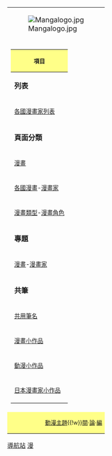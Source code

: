 {| class="vertical-navbox" align="right" cellspacing="0" width=120px style="padding:0 margin:0;border:#CCCC44 2px solid;background:#FFFF88;text-align:center; float: right; clear:right;"
|[[File:Mangalogo.jpg|link=漫画]]
|-
|
{| class="wikitable collapsible collapsed" style="width: 100%; padding: 0;margin: 0;"
! style="background-color: #FFFF88; font-size:80%;"|項目
|-
|bgcolor="#DDDD66"|'''列表'''
|-
|<small>[[:Category:各國漫畫家|各國漫畫家列表]]</small>
|-
|bgcolor="#DDDD66"|'''頁面分類'''
|-
|<small>[[:Category:漫画|漫畫]]</small>
|-
|<small>[[:Category:各國漫畫|各國漫畫]]-[[:Category:漫画家|漫畫家]]</small>
|-
|<small>[[:Category:漫畫類型|漫畫類型]]-[[:Category:漫畫角色|漫畫角色]]</small>
|-
|bgcolor="#DDDD66"|'''專題'''
|-
|<small>[[WikiProject:漫画|漫畫]]-[[WikiProject:漫画家|漫畫家]]</small>
|-
|bgcolor="#DDDD66"|'''共筆'''
|-
|<small>[[:Category:共用筆名|共用筆名]]</small>
|-
|<small>[[:Category:漫畫小作品|漫畫小作品]]</small>
|-
|<small>[[:Category:動漫小作品|動漫小作品]]</small>
|-
|<small>[[:Category:日本漫畫家小作品|日本漫畫家小作品]]</small>
|}
|-
|style="text-align:right; font-size: 80%; background: #FFFF88;"|[[Portal:动漫|動漫主題]]{{!w}}[[Template:漫畫|閱]]·[[Template talk:漫畫|論]]·<span class="plainlinks">[http://zh.wikipedia.org/w/index.php?title=Template:漫畫&action=edit 編]</span>
|}<noinclude>
[[Category:漫画导航模板|導航站]]
[[Category:文化模板|漫]]
</noinclude>